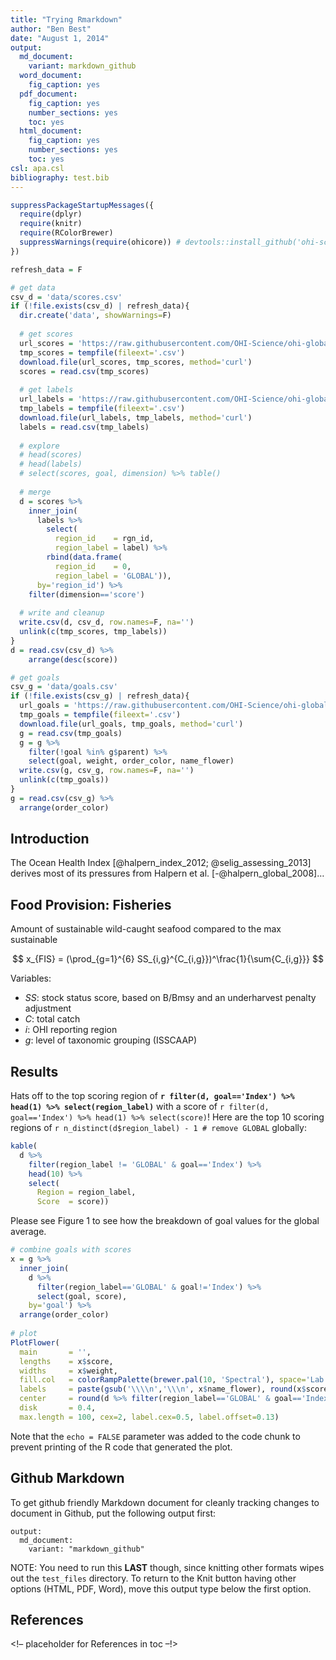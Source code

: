 ```yaml
---
title: "Trying Rmarkdown"
author: "Ben Best"
date: "August 1, 2014"
output:
  md_document:
    variant: markdown_github
  word_document:
    fig_caption: yes
  pdf_document:
    fig_caption: yes
    number_sections: yes
    toc: yes
  html_document:
    fig_caption: yes
    number_sections: yes
    toc: yes
csl: apa.csl
bibliography: test.bib
---
```


```r
suppressPackageStartupMessages({
  require(dplyr)
  require(knitr)
  require(RColorBrewer)
  suppressWarnings(require(ohicore)) # devtools::install_github('ohi-science/ohicore')
})

refresh_data = F

# get data
csv_d = 'data/scores.csv'
if (!file.exists(csv_d) | refresh_data){
  dir.create('data', showWarnings=F)
  
  # get scores
  url_scores = 'https://raw.githubusercontent.com/OHI-Science/ohi-global/master/eez2014/scores.csv'
  tmp_scores = tempfile(fileext='.csv')
  download.file(url_scores, tmp_scores, method='curl')
  scores = read.csv(tmp_scores)
  
  # get labels
  url_labels = 'https://raw.githubusercontent.com/OHI-Science/ohi-global/master/eez2014/layers/rgn_labels.csv'
  tmp_labels = tempfile(fileext='.csv')
  download.file(url_labels, tmp_labels, method='curl')
  labels = read.csv(tmp_labels)
  
  # explore
  # head(scores)
  # head(labels)
  # select(scores, goal, dimension) %>% table()
  
  # merge
  d = scores %>%
    inner_join(
      labels %>%
        select(
          region_id    = rgn_id, 
          region_label = label) %>%
        rbind(data.frame(
          region_id    = 0, 
          region_label = 'GLOBAL')),
      by='region_id') %>%
    filter(dimension=='score')
  
  # write and cleanup
  write.csv(d, csv_d, row.names=F, na='')
  unlink(c(tmp_scores, tmp_labels))
}
d = read.csv(csv_d) %>%
    arrange(desc(score))

# get goals
csv_g = 'data/goals.csv'
if (!file.exists(csv_g) | refresh_data){
  url_goals = 'https://raw.githubusercontent.com/OHI-Science/ohi-global/master/eez2014/conf/goals.csv'
  tmp_goals = tempfile(fileext='.csv')
  download.file(url_goals, tmp_goals, method='curl')
  g = read.csv(tmp_goals)
  g = g %>%
    filter(!goal %in% g$parent) %>%
    select(goal, weight, order_color, name_flower)
  write.csv(g, csv_g, row.names=F, na='')
  unlink(c(tmp_goals))
}
g = read.csv(csv_g) %>%
  arrange(order_color)
```


## Introduction {-}

The Ocean Health Index [@halpern_index_2012; @selig_assessing_2013] derives most of its pressures from Halpern et al. [-@halpern_global_2008]...

## Food Provision: Fisheries

Amount of sustainable wild-caught seafood compared to the max sustainable

$$
x_{FIS} =  (\prod_{g=1}^{6} SS_{i,g}^{C_{i,g}})^\frac{1}{\sum{C_{i,g}}}
$$

Variables:

- $SS$: stock status score, based on B/Bmsy and an underharvest penalty adjustment
- $C$: total catch
- $i$: OHI reporting region
- $g$: level of taxonomic grouping (ISSCAAP)</small>


## Results

Hats off to the top scoring region of **`r filter(d, goal=='Index') %>% head(1) %>% select(region_label)`** with a score of `r filter(d, goal=='Index') %>% head(1) %>% select(score)`! Here are the top 10 scoring regions of `r n_distinct(d$region_label) - 1 # remove GLOBAL` globally:

```r
kable(
  d %>%
    filter(region_label != 'GLOBAL' & goal=='Index') %>%
    head(10) %>%
    select(
      Region = region_label,
      Score  = score))
```

Please see Figure 1 to see how the breakdown of goal values for the global average. 

```r
# combine goals with scores
x = g %>%
  inner_join(
    d %>%
      filter(region_label=='GLOBAL' & goal!='Index') %>%
      select(goal, score),
    by='goal') %>%
  arrange(order_color)
  
# plot
PlotFlower(
  main       = '',
  lengths    = x$score,
  widths     = x$weight,
  fill.col   = colorRampPalette(brewer.pal(10, 'Spectral'), space='Lab')(nrow(x)),
  labels     = paste(gsub('\\\\n','\\\n', x$name_flower), round(x$score), sep='\n'),
  center     = round(d %>% filter(region_label=='GLOBAL' & goal=='Index') %>% select(score)),
  disk       = 0.4, 
  max.length = 100, cex=2, label.cex=0.5, label.offset=0.13)
```

Note that the `echo = FALSE` parameter was added to the code chunk to prevent printing of the R code that generated the plot.

## Github Markdown

To get github friendly Markdown document for cleanly tracking changes to document in Github, put the following output first:

```
output:
  md_document:
    variant: "markdown_github"
```

NOTE: You need to run this **LAST** though, since knitting other formats wipes out the `test_files` directory. To return to the Knit button having other options (HTML, PDF, Word), move this output type below the first option.

## References {-}
<!-- placeholder for References in toc --!>
